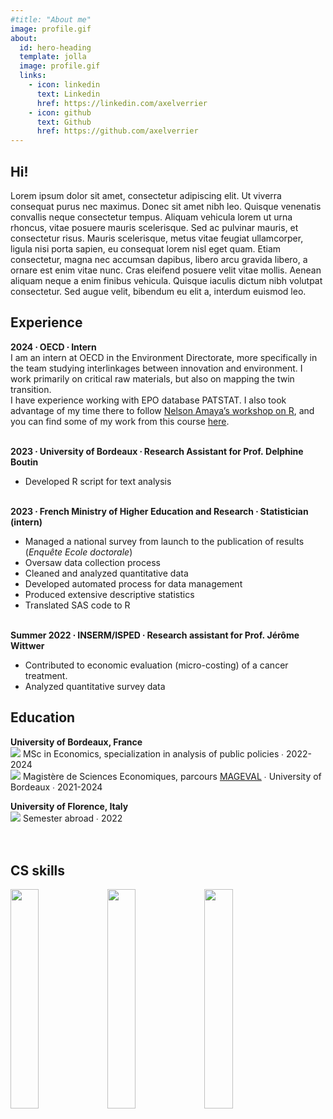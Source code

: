 ```yaml
---
#title: "About me"
image: profile.gif
about:
  id: hero-heading
  template: jolla
  image: profile.gif
  links:
    - icon: linkedin
      text: Linkedin
      href: https://linkedin.com/axelverrier
    - icon: github
      text: Github
      href: https://github.com/axelverrier
---
```


::: {#hero-heading}
:::

## Hi!

Lorem ipsum dolor sit amet, consectetur adipiscing elit. Ut viverra consequat purus nec maximus. Donec sit amet nibh leo. Quisque venenatis convallis neque consectetur tempus. Aliquam vehicula lorem ut urna rhoncus, vitae posuere mauris scelerisque. Sed ac pulvinar mauris, et consectetur risus. Mauris scelerisque, metus vitae feugiat ullamcorper, ligula nisi porta sapien, eu consequat lorem nisl eget quam. Etiam consectetur, magna nec accumsan dapibus, libero arcu gravida libero, a ornare est enim vitae nunc. Cras eleifend posuere velit vitae mollis. Aenean aliquam neque a enim finibus vehicula. Quisque iaculis dictum nibh volutpat consectetur. Sed augue velit, bibendum eu elit a, interdum euismod leo.

::: grid
::: g-col-7
## Experience

**2024 ∙ OECD ∙ Intern**\
I am an intern at OECD in the Environment Directorate, more specifically in the team studying interlinkages between innovation and environment. I work primarily on critical raw materials, but also on mapping the twin transition.\
I have experience working with EPO database PATSTAT. I also took advantage of my time there to follow [Nelson Amaya's workshop on R](https://r4dev.netlify.app/), and you can find some of my work from this course [here](/projects/2024-oecd-r-workshop.qmd).\
\

**2023 ∙ University of Bordeaux ∙ Research Assistant for Prof. Delphine Boutin**\

-   Developed R script for text analysis

\
**2023 ∙ French Ministry of Higher Education and Research ∙ Statistician (intern)**\

-   Managed a national survey from launch to the publication of results (*Enquête Ecole doctorale*)\
-   Oversaw data collection process\
-   Cleaned and analyzed quantitative data\
-   Developed automated process for data management\
-   Produced extensive descriptive statistics\
-   Translated SAS code to R

\
**Summer 2022 ∙ INSERM/ISPED ∙ Research assistant for Prof. Jérôme Wittwer**\

-   Contributed to economic evaluation (micro-costing) of a cancer treatment.\
-   Analyzed quantitative survey data
:::

::: g-col-5
## Education

**University of Bordeaux, France**\
![](/icons/icon-graduate.png) MSc in Economics, specialization in analysis of public policies ∙ 2022-2024\
![](/icons/icon-graduate.png) Magistère de Sciences Economiques, parcours [MAGEVAL](https://magistere.economie.u-bordeaux.fr/le-mageval/) ∙ University of Bordeaux ∙ 2021-2024\

**University of Florence, Italy**\
![](/icons/plane.png) Semester abroad ∙ 2022\
\
\

## CS skills

![](/icons/rstudio.png){width="30%"} ![](/icons/stata.png){width="30%"} ![](/icons/python.png){width="30%"}
:::
:::
